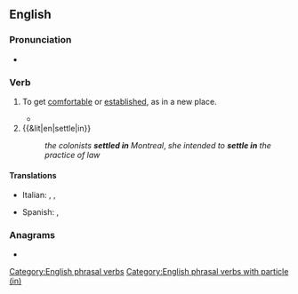 ==English==

===Pronunciation===
* {{audio|en|En-au-settle in.ogg|Audio (AU)}}

===Verb===
{{en-verb|*}}

# {{lb|en|idiomatic}} To get [[comfortable]] or [[established]], as in a new place.
#: {{ux|en|I had just sat down in my favorite easy chair and '''settled in''' when the phone rang.}}
#: {{ux|en|It took me several months to '''settle in''' after the move to New York.}}
#* {{quote-journal|en|date=2020 December 2|author=Paul Bigland|title=My weirdest and wackiest Rover yet|journal=Rail|page=67|text=Changing trains at [[Hereford]], I catch the West Midlands Class 170 that is waiting for me at Platform 1. Plonking myself in a table bay, I '''settle in''' to enjoy the trip on what is another quiet train - well, until [[Ledbury]], where a couple of dozen people are waiting.}}
# {{&lit|en|settle|in}}
#: ''the colonists '''settled in''' Montreal'', ''she intended to '''settle in''' the practice of law''

====Translations====
{{trans-top|to become established}}
* Italian: {{t+|it|accomodarsi}}, {{t|it|assestarsi}}, {{t+|it|ambientarsi}}
{{trans-mid}}
* Spanish: {{t+|es|asentarse}}, {{t+|es|afincarse}}
{{trans-bottom}}

===Anagrams===
* {{anagrams|en|a=eeilnstt|entitles|titlenes}}

[[Category:English phrasal verbs]]
[[Category:English phrasal verbs with particle (in)]]
